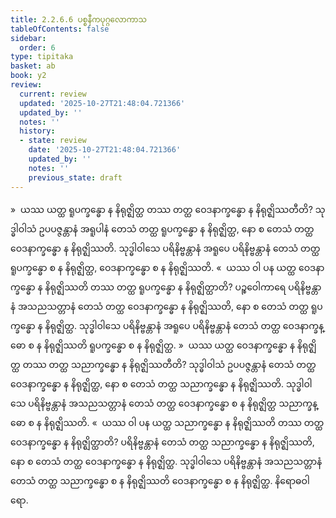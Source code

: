 ```yaml
---
title: 2.2.6.6 ပစ္စနီကပုဂ္ဂလောကာသ
tableOfContents: false
sidebar:
  order: 6
type: tipitaka
basket: ab
book: y2
review:
  current: review
  updated: '2025-10-27T21:48:04.721366'
  updated_by: ''
  notes: ''
  history:
  - state: review
    date: '2025-10-27T21:48:04.721366'
    updated_by: ''
    notes: ''
    previous_state: draft
---
```



<ReviewStatus review={frontmatter.review} showDetails={true} />

<HypothesisAnnotation frontmatter={frontmatter} />

<DynamicBreadcrumb />

<Division number="151" book="y2" e="ch" v="33" p="56">

<Paragraph number="808" book="y2">
»  ယဿ ယတ္ထ ရူပက္ခန္ဓော န နိရုဇ္ဈိတ္ထ တဿ တတ္ထ ဝေဒနာက္ခန္ဓော န နိရုဇ္ဈိဿတီတိ?
</Paragraph>

<Paragraph number="809" book="y2">
သုဒ္ဓါဝါသံ ဥပပဇ္ဇန္တာနံ အရူပါနံ တေသံ တတ္ထ ရူပက္ခန္ဓော န နိရုဇ္ဈိတ္ထ, နော စ တေသံ တတ္ထ ဝေဒနာက္ခန္ဓော န နိရုဇ္ဈိဿတိ. သုဒ္ဓါဝါသေ ပရိနိဗ္ဗန္တာနံ အရူပေ ပရိနိဗ္ဗန္တာနံ တေသံ တတ္ထ ရူပက္ခန္ဓော စ န နိရုဇ္ဈိတ္ထ, ဝေဒနာက္ခန္ဓော စ န နိရုဇ္ဈိဿတိ.
</Paragraph>

<Paragraph number="810" book="y2">
«  ယဿ ဝါ ပန ယတ္ထ ဝေဒနာက္ခန္ဓော န နိရုဇ္ဈိဿတိ တဿ တတ္ထ ရူပက္ခန္ဓော န နိရုဇ္ဈိတ္ထာတိ?
</Paragraph>

<Paragraph number="811" book="y2">
ပဉ္စဝေါကာရေ ပရိနိဗ္ဗန္တာနံ အသညသတ္တာနံ တေသံ တတ္ထ ဝေဒနာက္ခန္ဓော န နိရုဇ္ဈိဿတိ, နော စ တေသံ တတ္ထ ရူပက္ခန္ဓော န နိရုဇ္ဈိတ္ထ. သုဒ္ဓါဝါသေ ပရိနိဗ္ဗန္တာနံ အရူပေ ပရိနိဗ္ဗန္တာနံ တေသံ တတ္ထ ဝေဒနာက္ခန္ဓော စ န နိရုဇ္ဈိဿတိ ရူပက္ခန္ဓော စ န နိရုဇ္ဈိတ္ထ.
</Paragraph>

</Division>
<Division number="152" book="y2" e="ch" v="33" p="56">

<Paragraph number="812" book="y2">
»  ယဿ ယတ္ထ ဝေဒနာက္ခန္ဓော န နိရုဇ္ဈိတ္ထ တဿ တတ္ထ သညာက္ခန္ဓော န နိရုဇ္ဈိဿတီတိ?
</Paragraph>

<Paragraph number="813" book="y2">
သုဒ္ဓါဝါသံ ဥပပဇ္ဇန္တာနံ တေသံ တတ္ထ ဝေဒနာက္ခန္ဓော န နိရုဇ္ဈိတ္ထ, နော စ တေသံ တတ္ထ သညာက္ခန္ဓော န နိရုဇ္ဈိဿတိ. သုဒ္ဓါဝါသေ ပရိနိဗ္ဗန္တာနံ အသညသတ္တာနံ တေသံ တတ္ထ ဝေဒနာက္ခန္ဓော စ န နိရုဇ္ဈိတ္ထ သညာက္ခန္ဓော စ န နိရုဇ္ဈိဿတိ.
</Paragraph>

<Paragraph number="814" book="y2">
«  ယဿ ဝါ ပန ယတ္ထ သညာက္ခန္ဓော န နိရုဇ္ဈိဿတိ တဿ တတ္ထ ဝေဒနာက္ခန္ဓော န နိရုဇ္ဈိတ္ထာတိ?
</Paragraph>

<Paragraph number="815" book="y2">
ပရိနိဗ္ဗန္တာနံ တေသံ တတ္ထ သညာက္ခန္ဓော န နိရုဇ္ဈိဿတိ, နော စ တေသံ တတ္ထ ဝေဒနာက္ခန္ဓော န နိရုဇ္ဈိတ္ထ. သုဒ္ဓါဝါသေ ပရိနိဗ္ဗန္တာနံ အသညသတ္တာနံ တေသံ တတ္ထ သညာက္ခန္ဓော စ န နိရုဇ္ဈိဿတိ ဝေဒနာက္ခန္ဓော စ န နိရုဇ္ဈိတ္ထ.

</Paragraph>
</Division>

<Paragraph number="816" type="center" book="y2">
နိရောဓဝါရော.
</Paragraph>